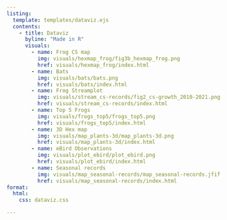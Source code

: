 ```yaml
---
listing:
  template: templates/dataviz.ejs
  contents:
    - title: Dataviz
      byline: "Made in R"
      visuals:
        - name: Frog CS map
          img: visuals/hexmap_frog/fig3b_hexmap_frog.png
          href: visuals/hexmap_frog/index.html
        - name: Bats
          img: visuals/bats/bats.png
          href: visuals/bats/index.html
        - name: Frog Streamplot
          img: visuals/stream_cs-records/fig2_cs-growth_2010-2021.png
          href: visuals/stream_cs-records/index.html
        - name: Top 5 Frogs
          img: visuals/frogs_top5/frogs_top5.png
          href: visuals/frogs_top5/index.html
        - name: 3D Hex map
          img: visuals/map_plants-3d/map_plants-3d.png
          href: visuals/map_plants-3d/index.html
        - name: eBird Observations
          img: visuals/plot_ebird/plot_ebird.png
          href: visuals/plot_ebird/index.html
        - name: Seasonal records
          img: visuals/map_seasonal-records/map_seasonal-records.jfif
          href: visuals/map_seasonal-records/index.html
format:
  html:
    css: dataviz.css

---
```


